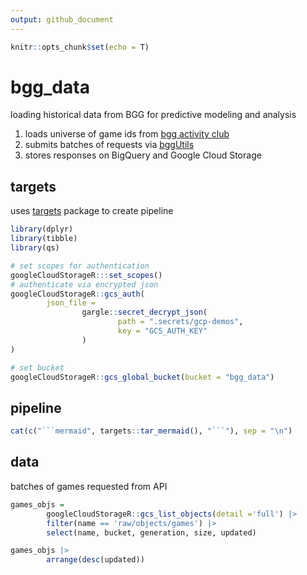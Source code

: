 ```yaml
---
output: github_document
---
```


```r
knitr::opts_chunk$set(echo = T)
```

# bgg_data

loading historical data from BGG for predictive modeling and analysis

1. loads universe of game ids from [bgg activity club](http://bgg.activityclub.org/bggdata/thingids.txt])
2. submits batches of requests via [bggUtils](https://github.com/phenrickson/bggUtils)
3. stores responses on BigQuery and Google Cloud Storage

## targets

uses [targets](https://github.com/ropensci/targets) package to create pipeline

```r

library(dplyr)
library(tibble)
library(qs)

# set scopes for authentication
googleCloudStorageR:::set_scopes()
# authenticate via encrypted json
googleCloudStorageR::gcs_auth(
        json_file = 
                gargle::secret_decrypt_json(
                        path = ".secrets/gcp-demos",
                        key = "GCS_AUTH_KEY"
                )
)

# set bucket
googleCloudStorageR::gcs_global_bucket(bucket = "bgg_data")

```

## pipeline

```r

cat(c("```mermaid", targets::tar_mermaid(), "```"), sep = "\n")

```


## data

batches of games requested from API

```r

games_objs = 
        googleCloudStorageR::gcs_list_objects(detail ='full') |>
        filter(name == 'raw/objects/games') |>
        select(name, bucket, generation, size, updated)

games_objs |>
        arrange(desc(updated))

```